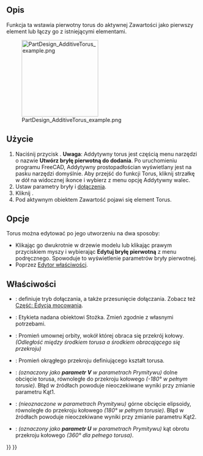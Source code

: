 <languages/>

{{Docnav/pl
|[[PartDesign_AdditiveEllipsoid/pl|Addytywna elipsoida]]
|[[PartDesign_AdditivePrism/pl|Addytywny granastosłup]]
|[[PartDesign_Workbench/pl|środowisko pracy Projekt Części]]
|IconL=PartDesign_AdditiveCylinder.svg
|IconR=PartDesign_AdditiveCone.svg
|IconC=Workbench_PartDesign.svg
}}

{{GuiCommand/pl
|Name=PartDesign AdditiveTorus
|Name/pl=Projekt Części: Addytywny torus
|MenuLocation=Projekt Części → Utwórz cechę przez dodanie → Addytywny torus
|Workbenches=[[PartDesign_Workbench/pl|Projekt Części]]
|Version=0.17
|SeeAlso=[[PartDesign_CompPrimitiveAdditive/pl|Komponent bryła pierwotna do dodania]], [[PartDesign_SubtractiveTorus/pl|Subtraktywny torus]]
}}

<span id="Description"></span>
==Opis==

Funkcja ta wstawia pierwotny torus do aktywnej Zawartości jako pierwszy element lub łączy go z istniejącymi elementami.

[[File:PartDesign_AdditiveTorus_example.png|200px]]

<span id="Usage"></span>
==Użycie==

<div class="mw-translate-fuzzy">
# Naciśnij przycisk {{Button|[[Image:PartDesign AdditiveTorus.svg|24px]] '''Addytywny torus'''}}. '''Uwaga''': Addytywny torus jest częścią menu narzędzi o nazwie '''Utwórz bryłę pierwotną do dodania'''. Po uruchomieniu programu FreeCAD, Addytywny prostopadłościan wyświetlany jest na pasku narzędzi domyślnie. Aby przejść do funkcji Torus, kliknij strzałkę w dół na widocznej ikonce i wybierz z menu opcję Addytywny walec.
# Ustaw parametry bryły i [[Part_EditAttachment/pl|dołączenia]].
# Kliknij {{Button|OK}}.
# Pod aktywnym obiektem Zawartość pojawi się element Torus.
</div>

<span id="Options"></span>
==Opcje==

Torus można edytować po jego utworzeniu na dwa sposoby:
* Klikając go dwukrotnie w drzewie modelu lub klikając prawym przyciskiem myszy i wybierając '''Edytuj bryłę pierwotną''' z menu podręcznego. Spowoduje to wyświetlenie parametrów bryły pierwotnej.
* Poprzez [[Property_editor/pl|Edytor właściwości]].

<span id="Properties"></span>
==Właściwości==

* {{PropertyData|Dołączenie}}: definiuje tryb dołączania, a także przesunięcie dołączania. Zobacz też [[Part_EditAttachment/pl|Część: Edycja mocowania]].
* {{PropertyData|Etykieta}}: Etykieta nadana obiektowi Stożka. Zmień zgodnie z własnymi potrzebami.
* {{PropertyData|Promiień1}}: Promień umownej orbity, wokół której obraca się przekrój kołowy. ''(Odległość między środkiem torusa a środkiem obracającego się przekroju)''
* {{PropertyData|Promiień2}}: Promień okrągłego przekroju definiującego kształt torusa.
* {{PropertyData|Kąt1}}: ''(oznaczony jako '''parametr V''' w parametrach Prymitywu)'' dolne obcięcie torusa, równoległe do przekroju kołowego ''(-180° w pełnym torusie)''. Błąd w źródłach powoduje nieoczekiwane wyniki przy zmianie parametru Kąt1.
* {{PropertyData|Kąt2}}: ''(nieoznaczone w parametrach Prymitywu)'' górne obcięcie elipsoidy, równoległe do przekroju kołowego ''(180° w pełnym torusie)''. Błąd w źródłach powoduje nieoczekiwane wyniki przy zmianie parametru Kąt2.
* {{PropertyData|Kąt3}}: ''(oznaczony jako '''parametr U''' w parametrach Prymitywu)'' kąt obrotu przekroju kołowego ''(360° dla pełnego torusa)''.


{{Docnav/pl
|[[PartDesign_AdditiveEllipsoid/pl|Addytywna elipsoida]]
|[[PartDesign_AdditivePrism/pl|Addytywny granastosłup]]
|[[PartDesign_Workbench/pl|środowisko pracy Projekt Części]]
|IconL=PartDesign_AdditiveCylinder.svg
|IconR=PartDesign_AdditiveCone.svg
|IconC=Workbench_PartDesign.svg
}}

{{PartDesign_Tools_navi{{#translation:}}}}
{{Userdocnavi{{#translation:}}}}